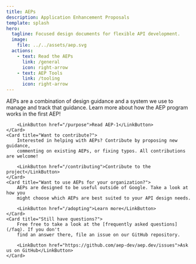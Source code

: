 ```yaml
---
title: AEPs
description: Application Enhancement Proposals
template: splash
hero:
  tagline: Focused design documents for flexible API development.
  image:
    file: ../../assets/aep.svg
  actions:
    - text: Read the AEPs
      link: /general
      icon: right-arrow
    - text: AEP Tools
      link: /tooling
      icon: right-arrow
---
```



<CardGrid>
	<Card title="Curious about the basics?">
        AEPs are a combination of design guidance and a system we use to manage and
        track that guidance. Learn more about how the AEP program works in the first
        AEP!

        <LinkButton href="/purpose">Read AEP-1</LinkButton>
	</Card>
	<Card title="Want to contribute?">
        Interested in helping with AEPs? Contribute by proposing new guidance,
        commenting on existing AEPs, or fixing typos. All contributions are welcome!

        <LinkButton href="/contributing">Contribute to the project</LinkButton>
	</Card>
	<Card title="Want to use AEPs for your organization?">
        AEPs are designed to be useful outside of Google. Take a look at how you
        might choose which AEPs are best suited to your API design needs.

        <LinkButton href="/adopting">Learn more</LinkButton>
	</Card>
	<Card title="Still have questions?">
        Free free to take a look at the [frequently asked questions](/faq). If you don't
        find an answer there, file an issue on our GitHub repository.

        <LinkButton href="https://github.com/aep-dev/aep.dev/issues">Ask us on GitHub</LinkButton>
	</Card>
</CardGrid>
